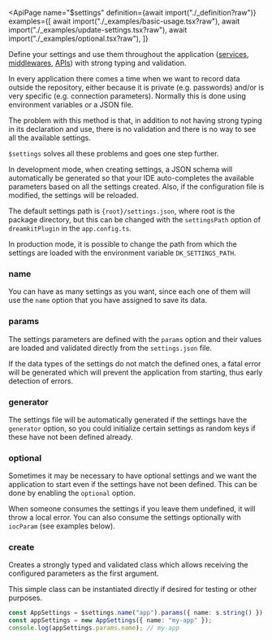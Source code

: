 
<ApiPage
  name="$settings"
  definition={await import("./_definition?raw")} 
  examples={[
    await import("./_examples/basic-usage.tsx?raw"),
    await import("./_examples/update-settings.tsx?raw"),
    await import("./_examples/optional.tsx?raw"),
  ]}
>

Define your settings and use them throughout the application (<a href="/api/service">services</a>, <a href="/api/middleware">middlewares</a>, <a href="/api/$api">APIs</a>) with strong typing and validation.

In every application there comes a time when we want to record data outside the repository, either because it is private (e.g. passwords) and/or is very specific (e.g. connection parameters). Normally this is done using environment variables or a JSON file.

The problem with this method is that, in addition to not having strong typing in its declaration and use, there is no validation and there is no way to see all the available settings.

`$settings` solves all these problems and goes one step further.

In development mode, when creating settings, a JSON schema will automatically be generated so that your IDE auto-completes the available parameters based on all the settings created. Also, if the configuration file is modified, the settings will be reloaded.

The default settings path is `{root}/settings.json`, where root is the package directory, but this can be changed with the `settingsPath` option of `dreamkitPlugin` in the `app.config.ts`.

In production mode, it is possible to change the path from which the settings are loaded with the environment variable `DK_SETTINGS_PATH`.

<div slot="post-definition">

<H3>name</H3>

You can have as many settings as you want, since each one of them will use the `name` option that you have assigned to save its data.

<H3>params</H3>

The settings parameters are defined with the `params` option and their values ​​are loaded and validated directly from the `settings.json` file.

If the data types of the settings do not match the defined ones, a fatal error will be generated which will prevent the application from starting, thus early detection of errors.

<H3>generator</H3>

The settings file will be automatically generated if the settings have the `generator` option, so you could initialize certain settings as random keys if these have not been defined already.

<H3>optional</H3>

Sometimes it may be necessary to have optional settings and we want the application to start even if the settings have not been defined. This can be done by enabling the `optional` option.

When someone consumes the settings if you leave them undefined, it will throw a local error. You can also consume the settings optionally with `iocParam` (see examples below).

<H3>create</H3>

Creates a strongly typed and validated class which allows receiving the configured parameters as the first argument.

This simple class can be instantiated directly if desired for testing or other purposes.

```ts
const AppSettings = $settings.name("app").params({ name: s.string() }).create();
const appSettings = new AppSettings({ name: "my-app" });
console.log(appSettings.params.name); // my-app
```

</div>

</ApiPage>
